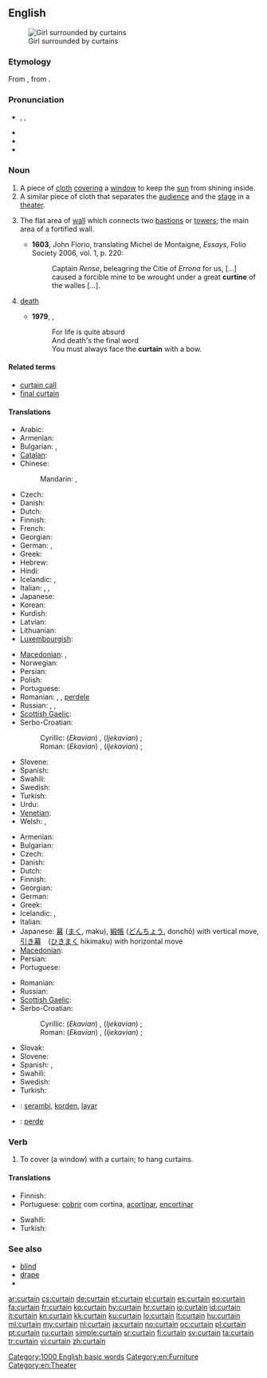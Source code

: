==English==
[[Image:Jan Vermeer van Delft 003.jpg|thumb|Girl surrounded by curtains]]

===Etymology===
From {{etyl|fro}} {{term|cortine}}, from {{etyl|la}} {{term|cortina}}.

===Pronunciation===
* {{enPR|kû(r)'tən}}, {{IPA|/ˈkɜː(r)tən/}}, {{SAMPA|/"k3:(r)t@n/}}
* {{audio|en-us-curtain.ogg|Audio (US)}}
* {{audio|En-uk-curtain.ogg|Audio (UK)}}
* {{rhymes|ɜː(r)tən}}

===Noun===
{{en-noun}}

# A piece of [[cloth]] [[cover]]ing a [[window]] to keep the [[sun]] from shining inside.
# A similar piece of cloth that separates the [[audience]] and the [[stage]] in a [[theater]].
# {{context|fortifications}} The flat area of [[wall]] which connects two [[bastions]] or [[towers]]; the main area of a fortified wall.
#* '''1603''', John Florio, translating Michel de Montaigne, ''Essays'', Folio Society 2006, vol. 1, p. 220:
#*: Captain ''Rense'', beleagring the Citie of ''Errona'' for us, [...] caused a forcible mine to be wrought under a great '''curtine''' of the walles [...].
# {{euphemistic|also "[[final curtain]]"}} [[death]]
#* '''1979''', {{w|Monty Python}}, ''{{w|Always Look on the Bright Side of Life}}''
#*: For life is quite absurd
#*: And death's the final word
#*: You must always face the '''curtain''' with a bow.

====Related terms====
* [[curtain call]]
* [[final curtain]]

====Translations====
{{trans-top|piece of cloth covering a window}}
* Arabic: {{t|ar|ستارة|f|tr=sitaara}}
* Armenian: {{t-|hy|վարագույր|tr=varaguyr}}
* Bulgarian: {{t|bg|перде|n}},  {{t+|bg|завеса|f}}
* [[Catalan]]: {{t|ca|cortina|f}}
* Chinese:
*: Mandarin: {{t|cmn|窗簾|sc=Hani}},  {{t|cmn|窗帘|tr=chuānglián|sc=Hani}}
* Czech: {{t-|cs|závěs|m}}
* Danish: {{t-|da|gardin|n}}
* Dutch: {{t+|nl|gordijn|n}}
* Finnish: {{t-|fi|verho}}
* French: {{t+|fr|rideau|m}}
* Georgian: {{t|ka|ფარდა|tr=p'arda|sc=Geor}}
* German: {{t+|de|Vorhang|m}},  {{t+|de|Gardine|f}}
* Greek: {{t+|el|κουρτίνα|f}}
* Hebrew: {{t+|he|וילון|m|tr=vilon}}
* Hindi: {{t|hi|परदा|m|tr=parda|sc=Deva}}
* Icelandic: {{t+|is|gluggatjald|n}}, {{t|is|gardína|f}}
* Italian: {{t+|it|tenda|f}}, {{t-|it|tappezzeria|f}}, {{t-|it|drappo|m}}
* Japanese: {{t+|ja|カーテン|tr=kāten}}
* Korean: {{t|ko|커튼|tr=keoteun|sc=Kore}}
* Kurdish: {{ku-Arab|[[په‌رده‌]]}}
* Latvian: {{t|lv|aizkars|m|xs=Latvian}}
* Lithuanian: {{t|lt|užuolaida|f|xs=Lithuanian}}
* [[Luxembourgish]]: {{t|lb|Rido|f}}
{{trans-mid}}
* [[Macedonian]]: {{t-|mk|завеса|f|tr=závesa}},  {{t|mk|перде|n|tr=pérde}}
* Norwegian: {{t|no|gardin|m|f|n}}
* Persian: {{t+|fa|پرده|tr=parde|xs=Persian}}
* Polish: {{t|pl|zasłona|f}}
* Portuguese: {{t+|pt|cortina|f}}
* Romanian: {{t-|ro|perdea|f}}, {{t|ro|draperie|f}}, [[perdele]] {{f|p}}
* Russian: {{t+|ru|штора|f|tr=štóra}}, {{t+|ru|занавеска|f|tr=zanavéska}}, {{t|ru|гардина|f|tr=gardína|sc=Cyrl}}
* [[Scottish Gaelic]]: {{t|gd|cùirtear|m}}
* Serbo-Croatian:
*: Cyrillic: (''Ekavian'') {{t|sh|завеса|f|alt=за̑веса|sc=Cyrl|xs=Serbo-Croatian}}, (''Ijekavian'') {{t|sh|завјеса|f|alt=за̑вјеса|sc=Cyrl|xs=Serbo-Croatian}}; {{t|sh|застор|m|alt=за́стор|sc=Cyrl|xs=Serbo-Croatian}}
*: Roman: (''Ekavian'') {{t|sh|zavesa|f|alt=zȃvesa|xs=Serbo-Croatian}}, (''Ijekavian'') {{t|sh|zavjesa|f|alt=zȃvjesa|xs=Serbo-Croatian}}; {{t|sh|zastor|m|alt=zástor|xs=Serbo-Croatian}}
* Slovene: {{t+|sl|zavesa|f|alt=zavésa}}
* Spanish: {{t-|es|cortina|f}}
* Swahili: {{t+|sw|pazia|xs=Swahili}}
* Swedish: {{t|sv|gardin|c}}
* Turkish: {{t+|tr|perde}}
* Urdu: {{t|ur|پردہ|m|tr=parda|sc=ur-Arab}}
* [[Venetian]]: {{tø|vec|coltrìna|f}}
* Welsh: {{t|cy|llen|f|xs=Welsh}},  {{t|cy|llenni|f|p|xs=Welsh}}
{{trans-bottom}}

{{trans-top|piece of cloth in a theater}}
* Armenian: {{t-|hy|վարագույր|tr=varaguyr}}
* Bulgarian: {{t+|bg|завеса|f}}
* Czech: {{t-|cs|opona|f}}
* Danish: {{t+|da|tæppe|n}}
* Dutch: {{t+|nl|doek|n}}
* Finnish: {{t-|fi|esirippu}}
* Georgian: {{t|ka|ფარდა|tr=p'arda|sc=Geor}}
* German: {{t+|de|Vorhang|m}}
* Greek: {{t+|el|αυλαία|f}}
* Icelandic: {{t|is|leikhústjald|n}}, {{t+|is|tjald|n}}
* Italian: {{t-|it|sipario|m}}
* Japanese: [[幕]] ([[まく]], maku), [[緞帳]] ([[どんちょう]], donchō) with vertical move, [[引き幕]]　([[ひきまく]] hikimaku) with horizontal move
* [[Macedonian]]: {{t-|mk|кулиса|f|tr=kulísa}}
* Persian: {{t+|fa|پرده|tr=parde|xs=Persian}}
* Portuguese: {{t+|pt|cortina|f}}
{{trans-mid}}
* Romanian: {{t|ro|cortină|f}}
* Russian: {{t+|ru|занавес|m|tr=zánaves}}
* [[Scottish Gaelic]]: {{t|gd|cùirtear|m}}
* Serbo-Croatian:
*: Cyrillic: (''Ekavian'') {{t|sh|завеса|f|alt=за̑веса|sc=Cyrl|xs=Serbo-Croatian}}, (''Ijekavian'') {{t|sh|завјеса|f|alt=за̑вјеса|sc=Cyrl|xs=Serbo-Croatian}} ; {{t|sh|застор|m|alt=за́стор|sc=Cyrl|xs=Serbo-Croatian}}
*: Roman: (''Ekavian'') {{t|sh|zavesa|f|alt=zȃvesa|xs=Serbo-Croatian}}, (''Ijekavian'') {{t|sh|zavjesa|f|alt=zȃvjesa|xs=Serbo-Croatian}} ; {{t|sh|zastor|m|alt=zástor|xs=Serbo-Croatian}}
* Slovak: {{t-|sk|opona|f}}
* Slovene: {{t+|sl|zavesa|f|alt=zavésa}}
* Spanish: {{t-|es|cortina|f}},  {{t-|es|telón|m}}
* Swahili: {{t+|sw|pazia|xs=Swahili}}
* Swedish: {{t|sv|ridå|c}}
* Turkish: {{t+|tr|perde}}
{{trans-bottom}}

{{checktrans-top}}
* {{ttbc|id}}: [[serambi]], [[korden]], [[layar]]
* {{ttbc|ku}}: [[perde]] {{f}}
{{trans-bottom}}

===Verb===
{{en-verb}}

# To cover (a window) with a curtain; to hang curtains.

====Translations====
{{trans-top|to cover with a curtain}}
* Finnish: {{t-|fi|verhota}}
* Portuguese: [[cobrir]] com cortina, [[acortinar]], [[encortinar]]
{{trans-mid}}
* Swahili: {{t+|sw|pazia|xs=Swahili}}
* Turkish: {{t+|tr|perdelemek}}
{{trans-bottom}}

===See also===
* [[blind]]
* [[drape]]
* {{pedialite}}

[[Category:1000 English basic words]]
[[Category:en:Furniture]]
[[Category:en:Theater]]

[[ar:curtain]]
[[cs:curtain]]
[[de:curtain]]
[[et:curtain]]
[[el:curtain]]
[[es:curtain]]
[[eo:curtain]]
[[fa:curtain]]
[[fr:curtain]]
[[ko:curtain]]
[[hy:curtain]]
[[hr:curtain]]
[[io:curtain]]
[[id:curtain]]
[[it:curtain]]
[[kn:curtain]]
[[kk:curtain]]
[[ku:curtain]]
[[lo:curtain]]
[[lt:curtain]]
[[hu:curtain]]
[[ml:curtain]]
[[my:curtain]]
[[nl:curtain]]
[[ja:curtain]]
[[no:curtain]]
[[oc:curtain]]
[[pl:curtain]]
[[pt:curtain]]
[[ru:curtain]]
[[simple:curtain]]
[[sr:curtain]]
[[fi:curtain]]
[[sv:curtain]]
[[ta:curtain]]
[[tr:curtain]]
[[vi:curtain]]
[[zh:curtain]]